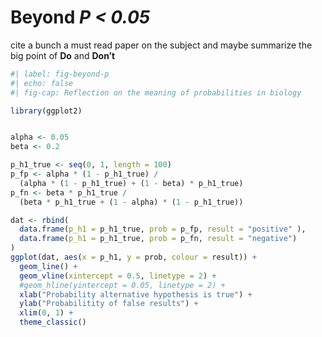 # Beyond *P < 0.05*


cite a bunch a must read paper on the subject and maybe summarize the big point of **Do** and **Don't**

```r
#| label: fig-beyond-p
#| echo: false
#| fig-cap: Reflection on the meaning of probabilities in biology

library(ggplot2)


alpha <- 0.05
beta <- 0.2 

p_h1_true <- seq(0, 1, length = 100)
p_fp <- alpha * (1 - p_h1_true) /
  (alpha * (1 - p_h1_true) + (1 - beta) * p_h1_true)
p_fn <- beta * p_h1_true /
  (beta * p_h1_true + (1 - alpha) * (1 - p_h1_true))

dat <- rbind(
  data.frame(p_h1 = p_h1_true, prob = p_fp, result = "positive" ),
  data.frame(p_h1 = p_h1_true, prob = p_fn, result = "negative")
)
ggplot(dat, aes(x = p_h1, y = prob, colour = result)) +
  geom_line() +
  geom_vline(xintercept = 0.5, linetype = 2) +
  #geom_hline(yintercept = 0.05, linetype = 2) +
  xlab("Probability alternative hypothesis is true") + 
  ylab("Probabilitity of false results") +
  xlim(0, 1) +
  theme_classic()
```
